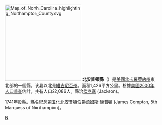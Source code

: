 [[File:Map_of_North_Carolina_highlighting_Northampton_County.svg|250px]]
'''北安普頓縣'''（{{lang-en|Northampton County}}）是[[美國|美國]][[北卡羅萊納州|北卡羅萊納州]]東北部的一個縣，该县以北是[[維吉尼亞州|維吉尼亞州]]。面積1,426平方公里。根據[[美國2000年人口普查|美國2000年人口普查]]估計，共有人口22,086人。縣治[[傑克遜_(北卡羅萊納州)|傑克遜]] (Jackson)。

1741年設縣。縣名紀念第五化[[北安普頓伯爵|北安普頓伯爵]][[詹姆斯·康普頓|詹姆斯·康普頓]] (James Compton, 5th Marquess of Northampton)。

{{North Carolina}}
{{Authority Control}}
[[Category:北卡羅萊納州行政區劃|N]]